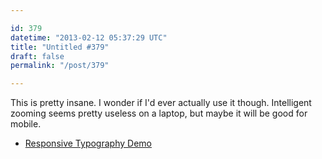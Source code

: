 ```yaml
---

id: 379
datetime: "2013-02-12 05:37:29 UTC"
title: "Untitled #379"
draft: false
permalink: "/post/379"

---
```


This is pretty insane. I wonder if I'd ever actually use it though. Intelligent zooming seems pretty useless on a laptop, but maybe it will be good for mobile. 

 
 * [Responsive Typography Demo](http://webdesign.maratz.com/lab/responsivetypography/realtime/)



